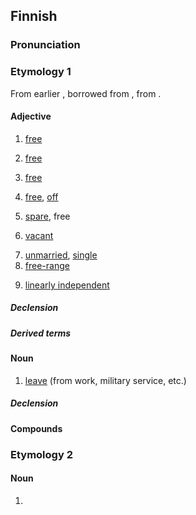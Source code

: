 ==Finnish==

===Pronunciation===
{{fi-pronunciation}}

===Etymology 1===
From earlier {{m|fi||*vapada}}, borrowed from {{bor|fi|orv|свободь|t=free|pos=a}}, from {{der|fi|sla-pro|*svoboda|t=freedom}}.

====Adjective====
{{fi-adj|vapa|ampi|in}}

# [[free]] {{gloss|not imprisoned or enslaved}}
#: {{uxi|fi|Olen '''vapaa''' mies.|I am a '''free''' man.}}
# [[free]] {{gloss|unconstrained}}
#: {{uxi|fi|Hänelle annettiin '''vapaat''' kädet tehdä, mitä hän haluaa.|He was given '''free''' rein to do whatever he wanted.}}
# [[free]] {{gloss|released}}
#: {{uxi|fi|Päästimme kanin '''vapaaksi'''.|We set the rabbit '''free'''.}}
# [[free]], [[off]] {{gloss|without obligations}}
#: {{uxi|fi|Voit pitää loppupäivän '''vapaata'''.|You can take the rest of the day '''off'''.}}
# [[spare]], free {{gloss|not filled with activity or work}}
#: {{uxi|fi|Minulla on paljon '''vapaa'''-aikaa.|I have a lot of '''free''' time.}}
# [[vacant]]
#: {{uxi|fi|Istuin on '''vapaa'''.|The seat is '''vacant'''.}}
# [[unmarried]], [[single]]
# [[free-range]] {{gloss|of, pertaining to, or produced by animals that are allowed to roam freely, rather than being confined indoors}}
#: {{uxi|fi|Ostan aina '''vapaan''' kanan munia.|I always buy '''free-range''' eggs.}}
# {{lb|fi|linear algebra}} [[linearly independent]] {{gloss|of a set of vectors}}

=====Declension=====
{{fi-decl-vapaa|pos=adj|vapa|a}}

=====Derived terms=====
{{der2|fi
|{{l|fi|vapaalla jalalla|t=at large|lit=on free foot}}
|{{l|fi|vapaat kädet|t=free rein}}
}}

====Noun====
{{fi-noun}}

# [[leave]] (from work, military service, etc.)

=====Declension=====
{{fi-decl-vapaa|vapa|a}}

====Compounds====
{{der4|fi
|epävapaa
|hoitovapaa
|huoltovapaa
|iltavapaa
|julkaisuvapaa
|opintovapaa
|puuvapaa
|reseptivapaa
|ruostevapaa
|sapattivapaa
|säästövapaa
|trustivapaa
|tullivapaa
|vapaa-aika
|vapaa-ajanasunto
|vapaa-ajattelija
|vapaa-ajattelu
|vapaaehtoinen
|vapaaheitto
|vapaaheittoviiva
|vapaaherra
|vapaaherratar
|vapaahetki
|vapaailta
|vapaakappale
|vapaakauppa
|vapaakauppa-alue
|vapaakauppasopimus
|vapaakaupunki
|vapaakiipeily
|vapaakirkko
|vapaakivääri
|vapaakivääriammunta
|vapaakunta
|vapaakytkin
|vapaakyyti
|vapaalippu
|vapaalippulainen
|vapaaluistelu
|vapaalyönti
|vapaamatkustaja
|vapaamielinen
|vapaamittainen
|vapaamuotoinen
|vapaamuurari
|vapaamuurarijärjestö
|vapaamuurariloosi
|vapaamuurarius
|vapaaohjelma
|vapaaopisto
|vapaaoppilas
|vapaaosake
|vapaapaini
|vapaapalokunta
|vapaapalokuntalainen
|vapaapistooli
|vapaapistooliammunta
|vapaapotku
|vapaapäivä
|vapaarahoitteinen
|vapaarytminen
|vapaarytmisyys
|vapaasatama
|vapaataival
|vapaatanssi
|vapaatunti
|vapaauinti
|vapaavalintainen
|vapaavarasto
|vapaavarsi
|vapaavarsikone
|vapaavuoro
|vapaavuosi
|verovapaa
|virkavapaa
|vuorotteluvapaa
|äitiysvapaa
|älyvapaa
}}

===Etymology 2===
{{nonlemma}}

====Noun====
{{head|fi|noun form}}

# {{infl of|fi|vapa||ptv|s}}